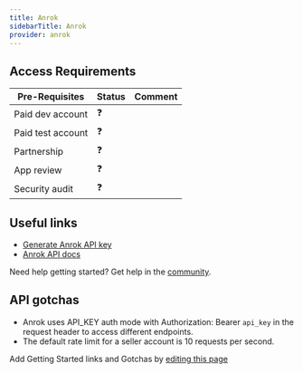 ```yaml
---
title: Anrok
sidebarTitle: Anrok
provider: anrok
---
```



<Overview />
<PreBuiltTooling provider={providers[pageMetadata.provider]} />
<PreBuiltUseCases />

## Access Requirements
| Pre-Requisites | Status | Comment|
| - | - | - |
| Paid dev account | ❓ |  |
| Paid test account | ❓ |  |
| Partnership | ❓ | |
| App review | ❓ |  |
| Security audit | ❓ | |



## Useful links

-   [Generate Anrok API key](https://apidocs.anrok.com/tutorials/#create-an-api-key)
-   [Anrok API docs](https://apidocs.anrok.com/#section/API-reference)

<Tip>Need help getting started? Get help in the [community](https://nango.dev/slack).</Tip>

## API gotchas

- Anrok uses API_KEY auth mode with Authorization: Bearer `api_key` in the request header to access different endpoints.
- The default rate limit for a seller account is 10 requests per second.

<Note>Add Getting Started links and Gotchas by [editing this page](https://github.com/nangohq/nango/tree/master/docs-v2/integrations/all/anrok.mdx)</Note>